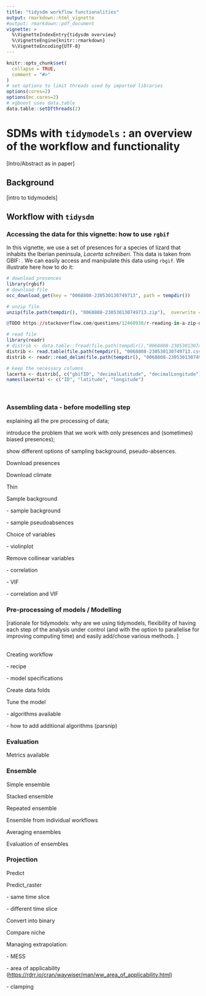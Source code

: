 ```yaml
---
title: "tidysdm workflow functionalities"
output: rmarkdown::html_vignette
#output: rmarkdown::pdf_document
vignette: >
  %\VignetteIndexEntry{tidysdm overview}
  %\VignetteEngine{knitr::rmarkdown}
  %\VignetteEncoding{UTF-8}
---
```


```r
knitr::opts_chunk$set(
  collapse = TRUE,
  comment = "#>"
)
# set options to limit threads used by imported libraries
options(cores=2)
options(mc.cores=2)
# xgboost uses data.table
data.table::setDTthreads(2)
```

# SDMs with `tidymodels` : an overview of the workflow and functionality

[Intro/Abstract as in paper]

## Background

[intro to tidymodels]

## Workflow with `tidysdm`

### Accessing the data for this vignette: how to use `rgbif`

In this vignette, we use a set of presences for a species of lizard that inhabits the Iberian peninsula, *Lacerta schreiberi*. This data is taken from GBIF: . We can easily access and manipulate this data using `rbgif`. We illustrate here how to do it:

```r

# download presences
library(rgbif)
# download file
occ_download_get(key = "0068808-230530130749713", path = tempdir())

# unzip file
unzip(file.path(tempdir(), "0068808-230530130749713.zip"),  overwrite = TRUE,  exdir = tempdir(), unzip = "internal")

@TODO https://stackoverflow.com/questions/12460938/r-reading-in-a-zip-data-file-without-unzipping-it

# read file
library(readr)
# distrib <- data.table::fread(file.path(tempdir(),"0068808-230530130749713.csv"))
distrib <- read.table(file.path(tempdir(), "0068808-230530130749713.csv"),  row.names = NULL)
distrib <- readr::read_delim(file.path(tempdir(), "0068808-230530130749713.csv"))

# keep the necessary columns
lacerta <- distrib[, c("gbifID", "decimalLatitude", "decimalLongitude")]
names(lacerta) <- c("ID", "latitude", "longitude")


```

\

### Assembling data - before modelling step

explaining all the pre processing of data;

introduce the problem that we work with only presences and (sometimes) biased presences);

show different options of sampling background, pseudo-absences.

Download presences

Download climate

Thin

Sample background

\- sample background

\- sample pseudoabsences

Choice of variables

\- violinplot

Remove collinear variables

\- correlation

\- VIF

\- correlation and VIF

### Pre-processing of models / Modelling

[rationale for tidymodels: why are we using tidymodels, flexibility of having each step of the analysis under control (and with the option to parallelise for improving computing time) and easily add/chose various methods. ]

\
Creating workflow

\- recipe

\- model specifications

Create data folds

Tune the model

\- algorithms available

\- how to add additional algorithms (parsnip)

### **Evaluation**

Metrics available

### **Ensemble**

Simple ensemble

Stacked ensemble

Repeated ensemble

Ensemble from individual workflows

Averaging ensembles

Evaluation of ensembles

### **Projection**

Predict

Predict_raster 

\- same time slice

\- different time slice

Convert into binary

Compare niche

Managing extrapolation:

\- MESS

\- area of applicability (<https://rdrr.io/cran/waywiser/man/ww_area_of_applicability.html>)

\- clamping
